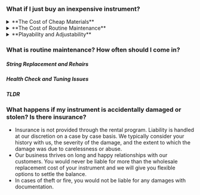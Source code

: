 ### What if I just buy an inexpensive instrument?

<details>

<summary>**The Cost of Cheap Materials**</summary>

- Cheaper instruments are more high maintenance. It is common in this case to spend more than their
  upfront costs within the first year.
- Often, the playability of these instruments is poor. The last thing a beginner needs is an instrument
  that is more difficult to play than it should be or that doesn't stay in tune.

</details>

<details>

<summary>**The Cost of Routine Maintenance**</summary>

- Keep in mind that routine maintenance
  will be necessary whether you own your instrument or not. Unless your rental doesn't
  get played at all, the annual costs of maintaining an instrument that you own, quickly
  exceed the annual maintenance cost of renting.

</details>

<details>

{' '}
<summary>**Playability and Adjustability**</summary>

- Our instrument family (orchestral strings) requires care.  
  Even with the best care, with regular use and exposure to varying temperatures and humidity
  it is expected that, over time, you may experience tuning pegs that stick or slip, a warped bridge,
  open seams, a fallen soundpost, etc.
- When you rent with us, you are welcome to stop by anytime so we can make your
  playing experience easier and more enjoyable. We can help your instrument sound it's best.

</details>

### What is routine maintenance? How often should I come in?

##### String Replacement and Rehairs

##### Health Check and Tuning Issues

##### TLDR

### What happens if my instrument is accidentally damaged or stolen? Is there insurance?

- Insurance is not provided through the rental program. Liability is handled at our discretion on a case by case basis.
  We typically consider your history with us, the severity of the damage, and the extent to which the damage
  was due to carelessness or abuse.
- Our business thrives on long and happy relationships with our customers. You would never be liable
  for more than the wholesale replacement cost of your instrument and we will give you flexible options to
  settle the balance.
- In cases of theft or fire, you would not be liable for any damages with documentation.

